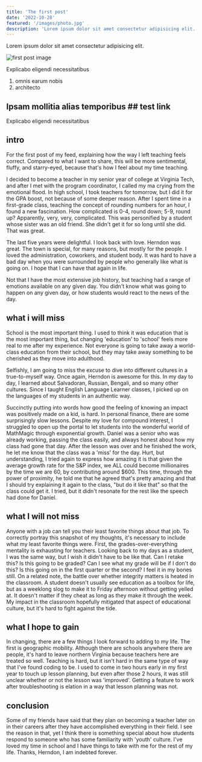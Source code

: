 ```yaml
---
title: 'The first post'
date: '2022-10-28'
featured: '/images/photo.jpg'
description: 'Lorem ipsum dolor sit amet consectetur adipisicing elit.'
---
```


Lorem ipsum dolor sit amet consectetur adipisicing elit.

![first post image](/images/photo.jpg)

Explicabo eligendi necessitatibus

1. omnis earum nobis
2. architecto

## Ipsam mollitia alias temporibus ## test link

Explicabo eligendi necessitatibus

## intro

For the first post of my feed, explaining how the way I left teaching feels correct. Compared to what I want to share, this will be more sentimental, fluffy, and starry-eyed, because that's how I feel about my time teaching.

I decided to become a teacher in my senior year of college at Virginia Tech, and after I met with the program coordinator, I called my ma crying from the emotional flood. In high school, I took teachers for tomorrow, but I did it for the GPA boost, not because of some deeper reason. After I spent time in a first-grade class, teaching the concept of rounding numbers for an hour, I found a new fascination. How complicated is 0-4, round down; 5-9, round up? Apparently, very, very, complicated. This was personified by a student whose sister was an old friend. She didn't get it for so long until she did. That was great.

The last five years were delightful. I look back with love. Herndon was great. The town is special, for many reasons, but mostly for the people. I loved the administration, coworkers, and student body. It was hard to have a bad day when you were surrounded by people who generally like what is going on. I hope that I can have that again in life.

Not that I have the most extensive job history, but teaching had a range of emotions available on any given day. You didn't know what was going to happen on any given day, or how students would react to the news of the day.

## what i will miss

School is the most important thing. I used to think it was education that is the most important thing, but changing 'education' to 'school' feels more real to me after my experience. Not everyone is going to take away a world-class education from their school, but they may take away something to be cherished as they move into adulthood.

Selfishly, I am going to miss the excuse to dive into different cultures in a true-to-myself way. Once again, Herndon is awesome for this. In my day to day, I learned about Salvadoran, Russian, Bengali, and so many other cultures. Since I taught English Language Learner classes, I picked up on the languages of my students in an authentic way.

Succinctly putting into words how good the feeling of knowing an impact was positively made on a kid, is hard. In personal finance, there are some surprisingly slow lessons. Despite my love for compound interest, I struggled to open up the portal to let students into the wonderful world of MathMagic through exponential growth. Daniel was a senior who was already working, passing the class easily, and always honest about how my class had gone that day. After the lesson was over and he finished the work, he let me know that the class was a 'miss' for the day. Hurt, but understanding, I tried again to express how amazing it is that given the average growth rate for the S&P index, we ALL could become millionaires by the time we are 60, by contributing around $600. This time, through the power of proximity, he told me that he agreed that's pretty amazing and that I should try explaining it again to the class, "but do it like that" so that the class could get it. I tried, but it didn't resonate for the rest like the speech had done for Daniel.

## what I will not miss

Anyone with a job can tell you their least favorite things about that job. To correctly portray this snapshot of my thoughts, it's necessary to include what my least favorite things were. First, the grades-over-everything mentality is exhausting for teachers. Looking back to my days as a student, I was the same way, but I wish it didn't have to be like that. Can I retake this? Is this going to be graded? Can I see what my grade will be if I don't do this? Is this going on in the first quarter or the second? I feel it in my bones still. On a related note, the battle over whether integrity matters is heated in the classroom. A student doesn't usually see education as a toolbox for life, but as a weeklong slog to make it to Friday afternoon without getting yelled at. It doesn't matter if they cheat as long as they make it through the week. My impact in the classroom hopefully mitigated that aspect of educational culture, but it's hard to fight against the tide.

## what I hope to gain

In changing, there are a few things I look forward to adding to my life. The first is geographic mobility. Although there are schools anywhere there are people, it's hard to leave northern Virginia because teachers here are treated so well. Teaching is hard, but it isn't hard in the same type of way that I've found coding to be. I used to come in two hours early in my first year to touch up lesson planning, but even after those 2 hours, it was still unclear whether or not the lesson was 'improved'. Getting a feature to work after troubleshooting is elation in a way that lesson planning was not.

## conclusion

Some of my friends have said that they plan on becoming a teacher later on in their careers after they have accomplished everything in their field. I see the reason in that, yet I think there is something special about how students respond to someone who has some familiarity with 'youth' culture. I've loved my time in school and I have things to take with me for the rest of my life. Thanks, Herndon, I am indebted forever.
